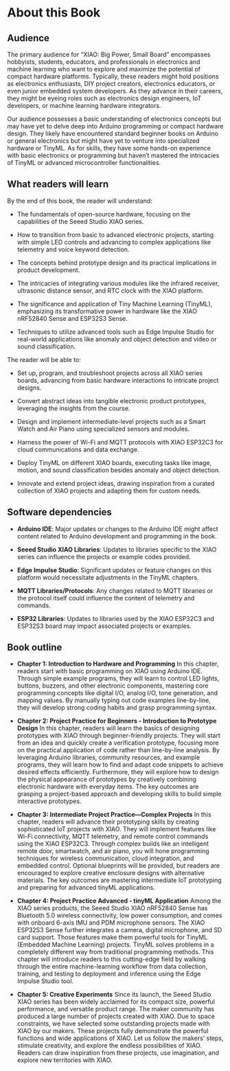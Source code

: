 # About this Book {.unnumbered}

## Audience

The primary audience for "XIAO: Big Power, Small Board" encompasses hobbyists, students, educators, and professionals in electronics and machine learning who want to explore and maximize the potential of compact hardware platforms. Typically, these readers might hold positions as electronics enthusiasts, DIY project creators, electronics educators, or even junior embedded system developers. As they advance in their careers, they might be eyeing roles such as electronics design engineers, IoT developers, or machine learning hardware integrators.

Our audience possesses a basic understanding of electronics concepts but may have yet to delve deep into Arduino programming or compact hardware design. They likely have encountered standard beginner books on Arduino or general electronics but might have yet to venture into specialized hardware or TinyML. As for skills, they have some hands-on experience with basic electronics or programming but haven't mastered the intricacies of TinyML or advanced microcontroller functionalities.

## What readers will learn

By the end of this book, the reader will understand:

-   The fundamentals of open-source hardware, focusing on the capabilities of the Seeed Studio XIAO series.

-   How to transition from basic to advanced electronic projects, starting with simple LED controls and advancing to complex applications like telemetry and voice keyword detection.

-   The concepts behind prototype design and its practical implications in product development.

-   The intricacies of integrating various modules like the infrared receiver, ultrasonic distance sensor, and RTC clock with the XIAO platform.

-   The significance and application of Tiny Machine Learning (TinyML), emphasizing its transformative power in hardware like the XIAO nRF52840 Sense and ESP32S3 Sense.

-   Techniques to utilize advanced tools such as Edge Impulse Studio for real-world applications like anomaly and object detection and video or sound classification.

The reader will be able to:

-   Set up, program, and troubleshoot projects across all XIAO series boards, advancing from basic hardware interactions to intricate project designs.

-   Convert abstract ideas into tangible electronic product prototypes, leveraging the insights from the course.

-   Design and implement intermediate-level projects such as a Smart Watch and Air Piano using specialized sensors and modules.

-   Harness the power of Wi-Fi and MQTT protocols with XIAO ESP32C3 for cloud communications and data exchange.

-   Deploy TinyML on different XIAO boards, executing tasks like image, motion, and sound classification besides anomaly and object detection.

-   Innovate and extend project ideas, drawing inspiration from a curated collection of XIAO projects and adapting them for custom needs.

## Software dependencies

-   **Arduino IDE**: Major updates or changes to the Arduino IDE might affect content related to Arduino development and programming in the book.

-   **Seeed Studio XIAO Libraries**: Updates to libraries specific to the XIAO series can influence the projects or example codes provided.

-   **Edge Impulse Studio**: Significant updates or feature changes on this platform would necessitate adjustments in the TinyML chapters.

-   **MQTT Libraries/Protocols**: Any changes related to MQTT libraries or the protocol itself could influence the content of telemetry and commands.

-   **ESP32 Libraries**: Updates to libraries used by the XIAO ESP32C3 and ESP32S3 board may impact associated projects or examples.

## Book outline

-   **Chapter 1: Introduction to Hardware and Programming** In this chapter, readers start with basic programming on XIAO using Arduino IDE. Through simple example programs, they will learn to control LED lights, buttons, buzzers, and other electronic components, mastering core programming concepts like digital I/O, analog I/O, tone generation, and mapping values. By manually typing out code examples line-by-line, they will develop strong coding habits and grasp programming syntax.

-   **Chapter 2: Project Practice for Beginners - Introduction to Prototype Design** In this chapter, readers will learn the basics of designing prototypes with XIAO through beginner-friendly projects. They will start from an idea and quickly create a verification prototype, focusing more on the practical application of code rather than line-by-line analysis. By leveraging Arduino libraries, community resources, and example programs, they will learn how to find and adapt code snippets to achieve desired effects efficiently. Furthermore, they will explore how to design the physical appearance of prototypes by creatively combining electronic hardware with everyday items. The key outcomes are grasping a project-based approach and developing skills to build simple interactive prototypes.

-   **Chapter 3: Intermediate Project Practice---Complex Projects** In this chapter, readers will advance their prototyping skills by creating sophisticated IoT projects with XIAO. They will implement features like Wi-Fi connectivity, MQTT telemetry, and remote control commands using the XIAO ESP32C3. Through complex builds like an intelligent remote door, smartwatch, and air piano, you will hone programming techniques for wireless communication, cloud integration, and embedded control. Optional blueprints will be provided, but readers are encouraged to explore creative enclosure designs with alternative materials. The key outcomes are mastering intermediate IoT prototyping and preparing for advanced tinyML applications.

-   **Chapter 4: Project Practice Advanced - tinyML Application** Among the XIAO series products, the Seeed Studio XIAO nRF52840 Sense has Bluetooth 5.0 wireless connectivity, low power consumption, and comes with onboard 6-axis IMU and PDM microphone sensors. The XIAO ESP32S3 Sense further integrates a camera, digital microphone, and SD card support. Those features make them powerful tools for TinyML (Embedded Machine Learning) projects. TinyML solves problems in a completely different way from traditional programming methods. This chapter will introduce readers to this cutting-edge field by walking through the entire machine-learning workflow from data collection, training, and testing to deployment and inference using the Edge Impulse Studio tool.

-   **Chapter 5: Creative Experiments** Since its launch, the Seeed Studio XIAO series has been widely acclaimed for its compact size, powerful performance, and versatile product range. The maker community has produced a large number of projects created with XIAO. Due to space constraints, we have selected some outstanding projects made with XIAO by our makers. These projects fully demonstrate the powerful functions and wide applications of XIAO. Let us follow the makers' steps, stimulate creativity, and explore the endless possibilities of XIAO. Readers can draw inspiration from these projects, use imagination, and explore new territories with XIAO.
